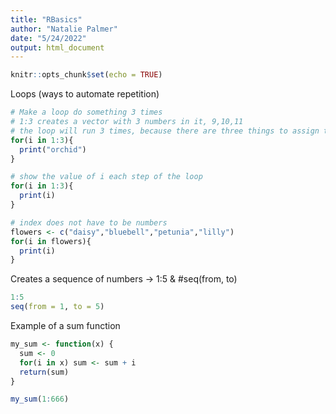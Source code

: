 ```yaml
---
title: "RBasics"
author: "Natalie Palmer"
date: "5/24/2022"
output: html_document
---
```


```r
knitr::opts_chunk$set(echo = TRUE)
```

Loops (ways to automate repetition)

```r
# Make a loop do something 3 times
# 1:3 creates a vector with 3 numbers in it, 9,10,11
# the loop will run 3 times, because there are three things to assign to i
for(i in 1:3){
  print("orchid")
}

# show the value of i each step of the loop
for(i in 1:3){
  print(i)
}

# index does not have to be numbers
flowers <- c("daisy","bluebell","petunia","lilly")
for(i in flowers){
  print(i)
}

```

Creates a sequence of numbers -> 1:5 &  #seq(from, to)

```r
1:5
seq(from = 1, to = 5)
```

Example of a sum function

```r
my_sum <- function(x) {
  sum <- 0
  for(i in x) sum <- sum + i
  return(sum)
}

my_sum(1:666)

```
